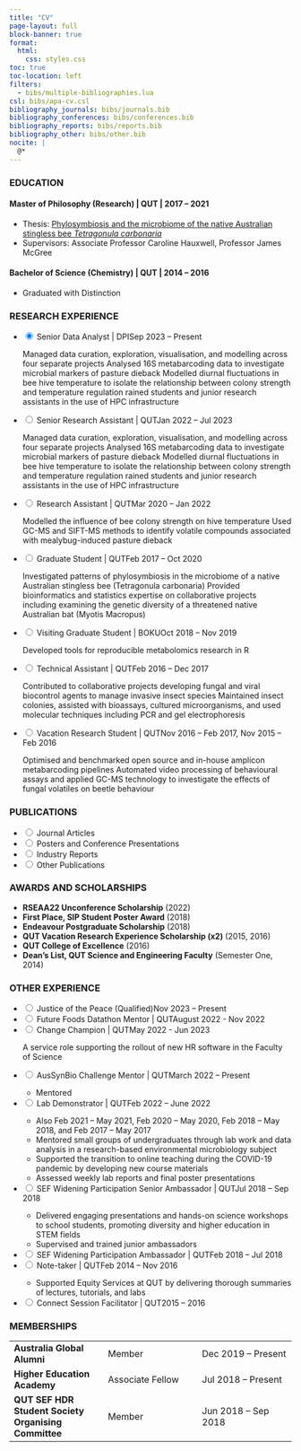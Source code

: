 ```yaml
---
title: "CV"
page-layout: full
block-banner: true
format: 
  html:
    css: styles.css
toc: true
toc-location: left
filters:
  - bibs/multiple-bibliographies.lua
csl: bibs/apa-cv.csl
bibliography_journals: bibs/journals.bib
bibliography_conferences: bibs/conferences.bib
bibliography_reports: bibs/reports.bib
bibliography_other: bibs/other.bib
nocite: |
  @*
---
```


### EDUCATION

#### **Master of Philosophy (Research)** \| QUT \| 2017 -- 2021

-   Thesis: [Phylosymbiosis and the microbiome of the native Australian stingless bee *Tetragonula carbonaria*](https://eprints.qut.edu.au/212693/)
-   Supervisors: Associate Professor Caroline Hauxwell, Professor James McGree

#### **Bachelor of Science (Chemistry)** \| QUT \| 2014 -- 2016

-   Graduated with Distinction

### RESEARCH EXPERIENCE

<ul class="accordion">
<li>
<input type="radio" name="accordion" id="zeroth" checked>
<label for="zeroth"><span class = "exptitle"><span class = "left">Senior Data Analyst | DPI</span><span class = "right">Sep 2023 -- Present</span></span></label>
<div class="content">
Managed data curation, exploration, visualisation, and modelling across four separate projects Analysed 16S metabarcoding data to investigate microbial markers of pasture dieback 
Modelled diurnal fluctuations in bee hive temperature to isolate the relationship between colony strength and temperature regulation rained students and junior research assistants in the use of HPC infrastructure
</div>
</li>
<li>
<input type="radio" name="accordion" id="first">
<label for="first"><span class = "exptitle"><span class = "left">Senior Research Assistant | QUT</span><span class = "right">Jan 2022 -- Jul 2023</span></span></label>
<div class="content">
Managed data curation, exploration, visualisation, and modelling across four separate projects Analysed 16S metabarcoding data to investigate microbial markers of pasture dieback 
Modelled diurnal fluctuations in bee hive temperature to isolate the relationship between colony strength and temperature regulation rained students and junior research assistants in the use of HPC infrastructure
</div>
</li>
<li>
<input type="radio" name="accordion" id="second">
<label for="second"><span class = "exptitle"><span class = "left">Research Assistant | QUT</span><span class = "right">Mar 2020 -- Jan 2022</span></span></label>
<div class="content">
Modelled the influence of bee colony strength on hive temperature Used GC-MS and SIFT-MS methods to identify volatile compounds associated with mealybug-induced pasture dieback
</div>
</li>
<li>
<input type="radio" name="accordion" id="third">
<label for="third"><span class = "exptitle"><span class = "left">Graduate Student | QUT</span><span class = "right">Feb 2017 -- Oct 2020</span></span></label>
<div class="content">
Investigated patterns of phylosymbiosis in the microbiome of a native Australian stingless bee (Tetragonula carbonaria)
Provided bioinformatics and statistics expertise on collaborative projects including examining the genetic diversity of a threatened native Australian bat (Myotis Macropus)
</div>
</li>
<li>
<input type="radio" name="accordion" id="fourth">
<label for="fourth"><span class = "exptitle"><span class = "left">Visiting Graduate Student | BOKU</span><span class = "right">Oct 2018 -- Nov 2019</span></span></label>
<div class="content">
Developed tools for reproducible metabolomics research in R
</div>
</li>
<li>
<input type="radio" name="accordion" id="fifth">
<label for="fifth"><span class = "exptitle"><span class = "left">Technical Assistant | QUT</span><span class = "right">Feb 2016 -- Dec 2017</span></span></label>
<div class="content">
Contributed to collaborative projects developing fungal and viral biocontrol agents to manage invasive insect species
Maintained insect colonies, assisted with bioassays, cultured microorganisms, and used molecular techniques including PCR and gel electrophoresis
</div>
</li>
<li>
<input type="radio" name="accordion" id="sixth">
<label for="sixth"><span class = "exptitle"><span class = "left">Vacation Research Student | QUT</span><span class = "right">Nov 2016 -- Feb 2017, Nov 2015 -- Feb 2016</span></span></label>
<div class="content">
Optimised and benchmarked open source and in-house amplicon metabarcoding pipelines
Automated video processing of behavioural assays and applied GC-MS technology to investigate the effects of fungal volatiles on beetle behaviour
</div>
</li>
</ul>

### PUBLICATIONS

<ul class="accordion">
<li>
<input type="radio" name="accordion" id="a">
<label for="a"><span class = "exptitle"><left>Journal Articles</left></span></label>
<div class="content">
::: {#refs_journals}
:::
</div>
</li>
<li>
<input type="radio" name="accordion" id="b">
<label for="b"><span class = "exptitle"><left>Posters and Conference Presentations</left></span></label>
<div class="content">
::: {#refs_conferences}
:::
</div>
</li>
<li>
<input type="radio" name="accordion" id="c">
<label for="c"><span class = "exptitle"><left>Industry Reports</left></span></label>
<div class="content">
::: {#refs_reports}
:::
</div>
</li>

<li>
<input type="radio" name="accordion" id="d">
<label for="d"><span class = "exptitle"><left>Other Publications</left></span></label>
<div class="content">
::: {#refs_other}
:::
</div>
</li>

</ul>

### AWARDS AND SCHOLARSHIPS

-   **RSEAA22 Unconference Scholarship** (2022)
-   **First Place, SIP Student Poster Award** (2018)
-   **Endeavour Postgraduate Scholarship** (2018)
-   **QUT Vacation Research Experience Scholarship (x2)** (2015, 2016)
-   **QUT College of Excellence** (2016)
-   **Dean's List, QUT Science and Engineering Faculty** (Semester One, 2014)

### OTHER EXPERIENCE

<ul class="accordion">

<li>
<input type="radio" name="accordion" id="negativeone-a">
<label for="negativeone-a"><span class = "exptitle"><span class = "left">Justice of the Peace (Qualified)</span><span class = "right">Nov 2023 -- Present</span></span></label>
<div class="content">

</div>
</li>

<li>
<input type="radio" name="accordion" id="zeroth-a">
<label for="zeroth-a"><span class = "exptitle"><span class = "left">Future Foods Datathon Mentor | QUT</span><span class = "right">August 2022 - Nov 2022</span></span></label>
<div class="content">

</div>
</li>

<li>
<input type="radio" name="accordion" id="first-a">
<label for="first-a"><span class = "exptitle"><span class = "left">Change Champion | QUT</span><span class = "right">May 2022 - Jun 2023</span></span></label>
<div class="content">
A service role supporting the rollout of new HR software in the Faculty of Science
</div>
</li>
 
<li>
<input type="radio" name="accordion" id="third-a">
<label for="third-a"><span class = "exptitle"><span class = "left">AusSynBio Challenge Mentor | QUT</span><span class = "right">March 2022 -- Present</span></span></label>
<div class="content">
-   Mentored
</div>
</li>

<li>
<input type="radio" name="accordion" id="fourth-a">
<label for="fourth-a"><span class = "exptitle"><span class = "left">Lab Demonstrator | QUT</span><span class = "right">Feb 2022 -- June 2022 </span></span></label>
<div class="content">
-   Also Feb 2021 -- May 2021, Feb 2020 -- May 2020, Feb 2018 -- May 2018, and Feb 2017 -- May 2017
-   Mentored small groups of undergraduates through lab work and data analysis in a research-based environmental microbiology subject
-   Supported the transition to online teaching during the COVID-19 pandemic by developing new course materials
-   Assessed weekly lab reports and final poster presentations
</div>
</li>

<li>
<input type="radio" name="accordion" id="fifth-a">
<label for="fifth-a"><span class = "exptitle"><span class = "left">SEF Widening Participation Senior Ambassador | QUT</span><span class = "right">Jul 2018 -- Sep 2018</span></span></label>
<div class="content">
-   Delivered engaging presentations and hands-on science workshops to school students, promoting diversity and higher education in STEM fields
-   Supervised and trained junior ambassadors
</div>
</li>

<li>
<input type="radio" name="accordion" id="sixth-a">
<label for="sixth-a"><span class = "exptitle"><span class = "left">SEF Widening Participation Ambassador | QUT</span><span class = "right">Feb 2018 -- Jul 2018</span></span></label>
<div class="content">
</div>
</li>
 
<li>
<input type="radio" name="accordion" id="seventh-a">
<label for="seventh-a"><span class = "exptitle"><span class = "left">Note-taker | QUT</span><span class = "right">Feb 2014 -- Nov 2016</span></span></label>
<div class="content">
-   Supported Equity Services at QUT by delivering thorough summaries of lectures, tutorials, and labs
</div>
</li>

<li>
<input type="radio" name="accordion" id="eighth-a">
<label for="eighth-a"><span class = "exptitle"><span class = "left">Connect Session Facilitator | QUT</span><span class = "right">2015 -- 2016</span></span></label>
<div class="content">
</div>
</li>

</ul>

### MEMBERSHIPS

|                                                      |                       |                      |
|------------------------|------------------------|------------------------|
| **Australia Global Alumni**                          | Member                | Dec 2019 -- Present  |
| **Higher Education Academy**                         | Associate Fellow      | Jul 2018 -- Present  |
| **QUT SEF HDR Student Society Organising Committee** | Member                | Jun 2018 -- Sep 2018 |
<!-- | **Society for Invertebrate Pathology**               | Member                | X - Present          | -->
<!-- |                                                      | Student Member        | May 2018 -- X        | -->

